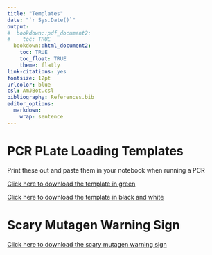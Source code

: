 ```yaml
---
title: "Templates"
date: "`r Sys.Date()`"
output:
#  bookdown::pdf_document2:
#    toc: TRUE
  bookdown::html_document2: 
    toc: TRUE
    toc_float: TRUE
    theme: flatly
link-citations: yes
fontsize: 12pt
urlcolor: blue
csl: AmJBot.csl
bibliography: References.bib
editor_options: 
  markdown: 
    wrap: sentence
---
```



# PCR PLate Loading Templates

Print these out and paste them in your notebook when running a PCR

[Click here to download the template in green](https://doi.org/10.6084/m9.figshare.14325620)

[Click here to download the template in black and white](https://doi.org/10.6084/m9.figshare.14325566)

# Scary Mutagen Warning Sign

[Click here to download the scary mutagen warning sign](https://doi.org/10.6084/m9.figshare.14325644)